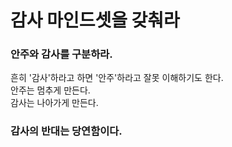 # 감사 마인드셋을 갖춰라

### 안주와 감사를 구분하라.

흔히 '감사'하라고 하면 '안주'하라고 잘못 이해하기도 한다.\
안주는 멈추게 만든다.\
감사는 나아가게 만든다.



### 감사의 반대는 당연함이다.